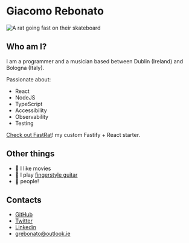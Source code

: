 
# Giacomo Rebonato

<img
  src={logo}
  alt='A rat going fast on their skateboard'
  className='rounded mx-auto'
  width={200}
  height={200}
/>

## Who am I?

I am a programmer and a musician based between Dublin (Ireland) and Bologna (Italy).

Passionate about:
* React
* NodeJS
* TypeScript
* Accessibility
* Observability
* Testing

<a className='link link-primary' href='http://www.fastrat.dev' target='_blank'>Check out FastRat</a>! my custom Fastify + React starter.

## Other things

* 🍿 I like movies
* 🎸 I play <a className='link link-primary' href='https://www.youtube.com/watch?v=L2i8sQHUWEs' target='_blank'>fingerstyle guitar</a>
* 🥳 people!

## Contacts

* [GitHub](https://github.com/giacomorebonato/)
* [Twitter](https://twitter.com/giacomorebonato)
* [Linkedin](https://www.linkedin.com/in/giacomorebonato/)
* [grebonato@outlook.ie](mailto:grebonato@outlook.ie)
